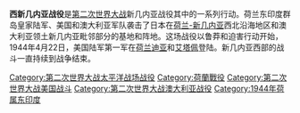 {{Unreferenced|time=2020-09-15T14:24:53+00:00}}
{{Campaignbox Western New Guinea}}
{{Campaignbox New Guinea}}
'''西新几内亚战役'''是[[第二次世界大战|第二次世界大战]]新几内亚战役其中的一系列行动。荷兰东印度群岛皇家陆军、美国和澳大利亚军队袭击了日本在[[荷屬新幾內亞|荷兰-新几内亚]]西北沿海地区和澳大利亚领土新几内亚毗邻部分的基地和阵地。这场战役以鲁莽和迫害行动开始，1944年4月22日，美国陆军第一军在[[查亚普拉|荷兰迪亚]]和[[艾塔佩|艾塔佩]]登陆。新几内亚西部的战斗一直持续到战争结束。

[[Category:第二次世界大战太平洋战场战役|Category:第二次世界大战太平洋战场战役]]
[[Category:荷蘭戰役|Category:荷蘭戰役]]
[[Category:第二次世界大战美国战斗|Category:第二次世界大战美国战斗]]
[[Category:第二次世界大战澳大利亚战役|Category:第二次世界大战澳大利亚战役]]
[[Category:1944年荷属东印度|Category:1944年荷属东印度]]